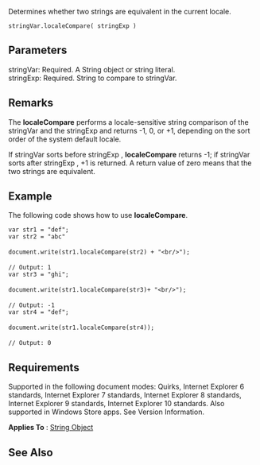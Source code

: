 Determines whether two strings are equivalent in the current locale.

 stringVar.localeCompare( stringExp )

==Parameters==
; stringVar: Required. A String object or string literal.
; stringExp: Required. String to compare to stringVar.

==Remarks==
The '''localeCompare''' performs a locale-sensitive string comparison of the stringVar and the stringExp and returns -1, 0, or +1, depending on the sort order of the system default locale.

If stringVar sorts before stringExp , '''localeCompare''' returns -1; if stringVar sorts after stringExp , +1 is returned. A return value of zero means that the two strings are equivalent.


==Example==
The following code shows how to use '''localeCompare'''.

 var str1 = "def";
 var str2 = "abc"
 
 document.write(str1.localeCompare(str2) + "&lt;br/&gt;");
 
 // Output: 1
 var str3 = "ghi";
 
 document.write(str1.localeCompare(str3)+ "&lt;br/&gt;");
 
 // Output: -1
 var str4 = "def";
 
 document.write(str1.localeCompare(str4));
 
 // Output: 0

==Requirements==
Supported in the following document modes: Quirks, Internet Explorer 6 standards, Internet Explorer 7 standards, Internet Explorer 8 standards, Internet Explorer 9 standards, Internet Explorer 10 standards. Also supported in Windows Store apps. See Version Information.

'''Applies To''' : [[String|String Object]]


==See Also==

              
